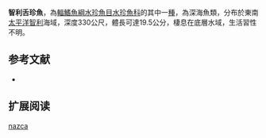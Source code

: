{{Speciesbox 
| status = NE
| status_system = IUCN3.1
| taxon = Glossanodon nazca
| authority =  [[Parin|Parin]] & [[Shcherbachev|Shcherbachev]], 1982
| synonyms = 
}}

'''智利舌珍魚'''，為[[輻鰭魚綱|輻鰭魚綱]][[水珍魚目|水珍魚目]][[水珍魚科|水珍魚科]]的其中一[[種|種]]，為深海魚類，分布於東南[[太平洋|太平洋]][[智利|智利]]海域，深度330公尺，體長可達19.5公分，棲息在底層水域，生活習性不明。

==参考文献==
*{{FishBase_species|genus=Glossanodon|species=nazca|year=2015|month=8}}

== 扩展阅读 ==
{{refbegin}}
{{wikispecies-inline|Glossanodon nazca|智利舌珍魚}}
{{refend}}
{{Taxonbar|from=Q4439739}}

[[Category:舌珍魚屬|nazca]]